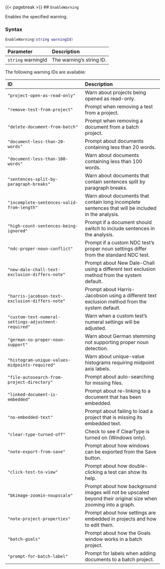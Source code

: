 {{< pagebreak >}}
## `EnableWarning`

Enables\index{warnings!enabling} the specified warning.

### Syntax {-}

``` .lua
EnableWarning(string warningId)
```

**Parameter** | **Description**
| :-- | :-- |
| `string` warningId | The warning's string ID. |

The following warning IDs are available:

**ID** | **Description**
| :-- | :-- |
| `"project-open-as-read-only"`  |  Warn about projects being opened as read-only. |
| `"remove-test-from-project"`  |  Prompt when removing a test from a project. |
| `"delete-document-from-batch"`  |  Prompt when removing a document from a batch project. |
| `"document-less-than-20-words"` |  Prompt about documents containing less than 20 words. |
| `"document-less-than-100-words"`  | Warn about documents containing less than 100 words. |
| `"sentences-split-by-paragraph-breaks"`  |  Warn about documents that contain sentences split by paragraph breaks. |
| `"incomplete-sentences-valid-from-length"`  |  Warn about documents that contain long incomplete sentences that will be included in the analysis. |
| `"high-count-sentences-being-ignored"`  |  Prompt if a document should switch to include sentences in the analysis. |
| `"ndc-proper-noun-conflict"`  |  Prompt if a custom NDC test's proper noun settings differ from the standard NDC test. |
| `"new-dale-chall-text-exclusion-differs-note"`  |  Prompt about New Dale-Chall using a different text exclusion method from the system default. |
| `"harris-jacobson-text-exclusion-differs-note"`  |  Prompt about Harris-Jacobson using a different text exclusion method from the system default. |
| `"custom-test-numeral-settings-adjustment-required"`  |  Warn when a custom test's numeral settings will be adjusted. |
| `"german-no-proper-noun-support"`  |  Warn about German stemming not supporting proper noun detection. |
| `"histogram-unique-values-midpoints-required"`  |  Warn about unique-value histograms requiring midpoint axis labels. |
| `"file-autosearch-from-project-directory"`  |  Prompt about auto-searching for missing files. |
| `"linked-document-is-embedded"`  |  Prompt about re-linking to a document that has been embedded. |
| `"no-embedded-text"`  | Prompt about failing to load a project that is missing its embedded text. |
| `"clear-type-turned-off"`  |  Check to see if ClearType is turned on (Windows only). |
| `"note-export-from-save"`  |  Prompt about how windows can be exported from the Save button. |
| `"click-test-to-view"`  | Prompt about how double-clicking a test can show its help. |
| `"bkimage-zoomin-noupscale"`  |  Prompt about how background images will not be upscaled beyond their original size when zooming into a graph. |
| `"note-project-properties"`  |  Prompt about how settings are embedded in projects and how to edit them. |
| `"batch-goals"`  |  Prompt about how the Goals window works in a batch project. |
| `"prompt-for-batch-label"`  |  Prompt for labels when adding documents to a batch project. |
